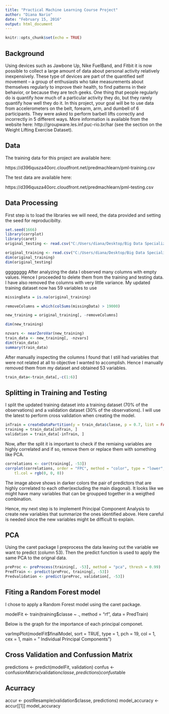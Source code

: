 ```yaml
---
title: "Practical Machine Learning Course Project"
author: "Diana Nario"
date: "February 15, 2016"
output: html_document
---
```


```r
knitr::opts_chunk$set(echo = TRUE)
```

## Background

Using devices such as Jawbone Up, Nike FuelBand, and Fitbit it is now possible to collect a large amount of data about personal activity relatively inexpensively. These type of devices are part of the quantified self movement – a group of enthusiasts who take measurements about themselves regularly to improve their health, to find patterns in their behavior, or because they are tech geeks. One thing that people regularly do is quantify how much of a particular activity they do, but they rarely quantify how well they do it. In this project, your goal will be to use data from accelerometers on the belt, forearm, arm, and dumbell of 6 participants. They were asked to perform barbell lifts correctly and incorrectly in 5 different ways. More information is available from the website here: http://groupware.les.inf.puc-rio.br/har (see the section on the Weight Lifting Exercise Dataset).

## Data

The training data for this project are available here:

https://d396qusza40orc.cloudfront.net/predmachlearn/pml-training.csv

The test data are available here:

https://d396qusza40orc.cloudfront.net/predmachlearn/pml-testing.csv

## Data Processing
First step is to load the libraries we will need, the data provided and setting the seed for reproducibilty. 


```r

set.seed(1666)
library(corrplot)
library(caret)
original_testing <- read.csv("C:/Users/diana/Desktop/Big Data Specialization/Data Sciencie Specialization-Hopkings/pml-testing.csv")

original_training <- read.csv("C:/Users/diana/Desktop/Big Data Specialization/Data Sciencie Specialization-Hopkings/pml-training.csv")
dim(original_training)
dim(original_testing)
```
gggggggg
After analyzing the data I observed many columns with empty values. Hence I proceeded to delete them from the training and testing data.
I have also removed the columns with very little variance.
My updated training dataset now has 59 variables to use

```r
missingData = is.na(original_training)

removeColumns = which(colSums(missingData) > 19000)

new_training = original_training[, -removeColumns]

dim(new_training)

nzvars <- nearZeroVar(new_training)
train_data <- new_training[, -nzvars]
dim(train_data)
summary(train_data)

```


After manually inspecting the columns I found that I still had variables that were not related at all to objective I wanted to accomplish. Hence I manually removed them from my dataset and obtained 53 variables.

```r
train_data<-train_data[,-c(1:6)]
```



## Splitting in Training and Testing

I  split the updated training dataset into a training dataset (70% of the observations) and a validation dataset (30% of the observations). I will use the latest to perform cross validation when creating the model.

```r
inTrain = createDataPartition(y = train_data$classe, p = 0.7, list = FALSE)
training = train_data[inTrain, ]
validation = train_data[-inTrain, ]
```


Now, after the split it is important to check if the remiaing variables are highly correlated and if so, remove them or replace them with something like PCA. 

```r
correlations <- cor(training[, -53])
corrplot(correlations, order = "FPC", method = "color", type = "lower", tl.cex = 0.8, 
    tl.col = rgb(0, 0, 0))
```


    

The image above shows in darker colors the pair of predictors that are highly correlated to each other(excluding the main diagonal). It looks like we might have many variables that can be groupped together in a weigthed combination. 

Hence, my next step is to implement Principal Component Analysis to create new variables that summarize the ones identified above. Here careful is needed since the new variables might be difficult to explain.

## PCA 
Using the caret package I preprocess the data leaving out the variable we want to predict (column 53). Then the predict function is used to apply the same PCA to the orignal data. 

```r
preProc <- preProcess(training[, -53], method = "pca", thresh = 0.99)
PredTrain <- predict(preProc, training[, -53])
Predvalidation <- predict(preProc, validation[, -53])
```



## Fiting a Random Forest model
I chose to apply a Random Forest model using the caret package. 

modelFit <- train(training$classe ~ ., method = "rf", data = PredTrain)


Below is the graph for the importance of each principal componet.

varImpPlot(modelFit$finalModel, sort = TRUE, type = 1, pch = 19, col = 1, cex = 1, 
    main = " Individual Principal Components")

    
## Cross Validation and Confussion Matrix
predictions <- predict(modelFit, validation)
confus <- confusionMatrix(validation$classe, predictions)
confus$table


## Acurracy
accur <- postResample(validation$classe, predictions)
model_accuracy <- accur[[1]]
model_accuracy

